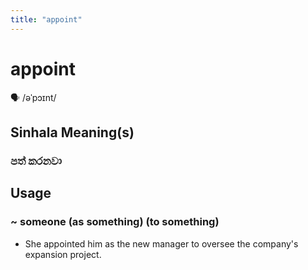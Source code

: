 ```yaml
---
title: "appoint"
---
```


# appoint

🗣️ /əˈpɔɪnt/

## Sinhala Meaning(s)

### පත් කරනවා

## Usage

### ~ someone (as something) (to something)

- She appointed him as the new manager to oversee the company's expansion project.

